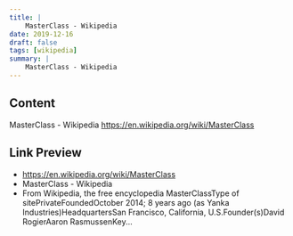 ```yaml
---
title: |
    MasterClass - Wikipedia
date: 2019-12-16
draft: false
tags: [wikipedia]
summary: |
    MasterClass - Wikipedia
---
```


## Content

MasterClass - Wikipedia
https://en.wikipedia.org/wiki/MasterClass

## Link Preview

- https://en.wikipedia.org/wiki/MasterClass
- MasterClass - Wikipedia
- From Wikipedia, the free encyclopedia  MasterClassType of sitePrivateFoundedOctober 2014; 8 years ago (as Yanka Industries)HeadquartersSan Francisco, California, U.S.Founder(s)David RogierAaron RasmussenKey...
